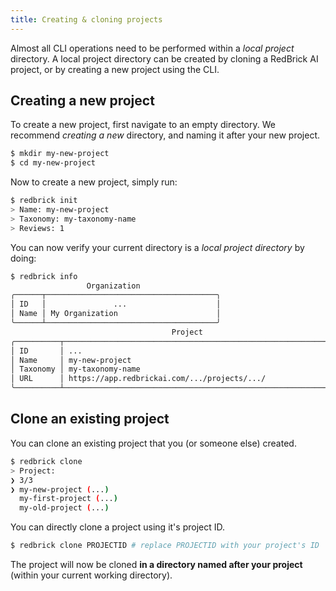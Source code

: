 ```yaml
---
title: Creating & cloning projects
---
```


Almost all CLI operations need to be performed within a _local project_ directory. A local project directory can be created by cloning a RedBrick AI project, or by creating a new project using the CLI.&#x20;

## Creating a new project

To create a new project, first navigate to an empty directory. We recommend _creating a new_ directory, and naming it after your new project.

```bash
$ mkdir my-new-project
$ cd my-new-project
```

Now to create a new project, simply run:&#x20;

```bash
$ redbrick init
> Name: my-new-project
> Taxonomy: my-taxonomy-name
> Reviews: 1
```

You can now verify your current directory is a _local project directory_ by doing:&#x20;

```bash
$ redbrick info
                 Organization                  
╭──────┬──────────────────────────────────────╮
│ ID   │               ...                    │
│ Name │ My Organization                      │
╰──────┴──────────────────────────────────────╯
                                    Project                                     
╭──────────┬───────────────────────────────────────────────────────────────────╮
│ ID       │ ...                                                               │
│ Name     │ my-new-project                                                    │
│ Taxonomy │ my-taxonomy-name                                                  │
│ URL      │ https://app.redbrickai.com/.../projects/.../                      │
╰──────────┴───────────────────────────────────────────────────────────────────╯
```

## Clone an existing project

You can clone an existing project that you (or someone else) created.&#x20;

```bash
$ redbrick clone 
> Project: 
❯ 3/3
❯ my-new-project (...)
  my-first-project (...)
  my-old-project (...)
```

You can directly clone a project using it's project ID.

```bash
$ redbrick clone PROJECTID # replace PROJECTID with your project's ID
```

The project will now be cloned **in a directory named after your project** (within your current working directory).&#x20;
